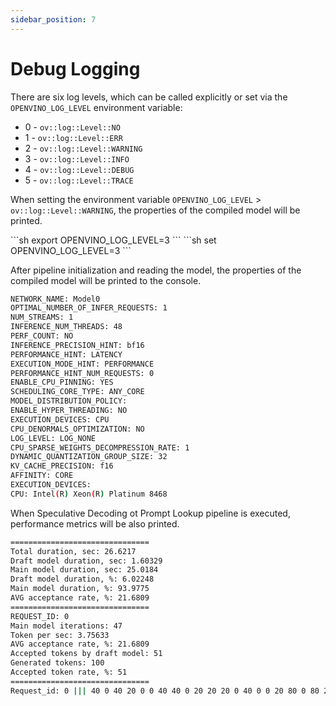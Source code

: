 ```yaml
---
sidebar_position: 7
---
```


# Debug Logging

There are six log levels, which can be called explicitly or set via the `OPENVINO_LOG_LEVEL` environment variable:

- 0 - `ov::log::Level::NO`
- 1 - `ov::log::Level::ERR`
- 2 - `ov::log::Level::WARNING`
- 3 - `ov::log::Level::INFO`
- 4 - `ov::log::Level::DEBUG`
- 5 - `ov::log::Level::TRACE`

When setting the environment variable `OPENVINO_LOG_LEVEL` > `ov::log::Level::WARNING`, the properties of the compiled model will be printed.

<Tabs groupId="os">
    <TabItem label="Linux & macOS" value="linux_macos">
        ```sh
        export OPENVINO_LOG_LEVEL=3
        ```
    </TabItem>
    <TabItem label="Windows" value="windows">
        ```sh
        set OPENVINO_LOG_LEVEL=3
        ```
    </TabItem>
</Tabs>

After pipeline initialization and reading the model, the properties of the compiled model will be printed to the console.

```sh title="Output:"
NETWORK_NAME: Model0
OPTIMAL_NUMBER_OF_INFER_REQUESTS: 1
NUM_STREAMS: 1
INFERENCE_NUM_THREADS: 48
PERF_COUNT: NO
INFERENCE_PRECISION_HINT: bf16
PERFORMANCE_HINT: LATENCY
EXECUTION_MODE_HINT: PERFORMANCE
PERFORMANCE_HINT_NUM_REQUESTS: 0
ENABLE_CPU_PINNING: YES
SCHEDULING_CORE_TYPE: ANY_CORE
MODEL_DISTRIBUTION_POLICY:
ENABLE_HYPER_THREADING: NO
EXECUTION_DEVICES: CPU
CPU_DENORMALS_OPTIMIZATION: NO
LOG_LEVEL: LOG_NONE
CPU_SPARSE_WEIGHTS_DECOMPRESSION_RATE: 1
DYNAMIC_QUANTIZATION_GROUP_SIZE: 32
KV_CACHE_PRECISION: f16
AFFINITY: CORE
EXECUTION_DEVICES:
CPU: Intel(R) Xeon(R) Platinum 8468
```

When Speculative Decoding ot Prompt Lookup pipeline is executed, performance metrics will be also printed.

```sh title="Output:"
===============================
Total duration, sec: 26.6217
Draft model duration, sec: 1.60329
Main model duration, sec: 25.0184
Draft model duration, %: 6.02248
Main model duration, %: 93.9775
AVG acceptance rate, %: 21.6809
===============================
REQUEST_ID: 0
Main model iterations: 47
Token per sec: 3.75633
AVG acceptance rate, %: 21.6809
Accepted tokens by draft model: 51
Generated tokens: 100
Accepted token rate, %: 51
===============================
Request_id: 0 ||| 40 0 40 20 0 0 40 40 0 20 20 20 0 40 0 0 20 80 0 80 20 0 0 0 40 80 0 40 60 40 80 0 0 0 0 40 20 20 0 40 20 40 0 20 0 0 0
```
